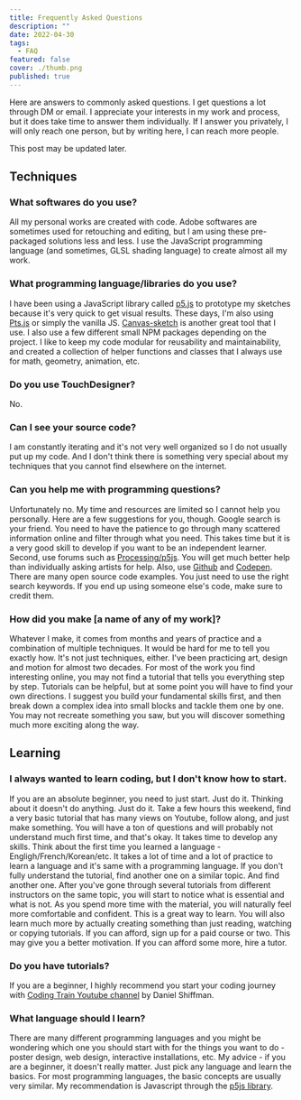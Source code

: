 ```yaml
---
title: Frequently Asked Questions
description: ""
date: 2022-04-30
tags:
  - FAQ
featured: false
cover: ./thumb.png
published: true
---
```


Here are answers to commonly asked questions. I get questions a lot through DM or email. I appreciate your interests in my work and process, but it does take time to answer them individually. If I answer you privately, I will only reach one person, but by writing here, I can reach more people.

This post may be updated later.

## Techniques

### What softwares do you use?

All my personal works are created with code. Adobe softwares are sometimes used for retouching and editing, but I am using these pre-packaged solutions less and less. I use the JavaScript programming language (and sometimes, GLSL shading language) to create almost all my work.

### What programming language/libraries do you use?

I have been using a JavaScript library called [p5.js](https://p5js.org) to prototype my sketches because it's very quick to get visual results. These days, I'm also using [Pts.js](https://ptsjs.org) or simply the vanilla JS. [Canvas-sketch](https://github.com/mattdesl/canvas-sketch) is another great tool that I use. I also use a few different small NPM packages depending on the project. I like to keep my code modular for reusability and maintainability, and created a collection of helper functions and classes that I always use for math, geometry, animation, etc.

### Do you use TouchDesigner?

No.

### Can I see your source code?

I am constantly iterating and it's not very well organized so I do not usually put up my code. And I don't think there is something very special about my techniques that you cannot find elsewhere on the internet.

### Can you help me with programming questions?

Unfortunately no. My time and resources are limited so I cannot help you personally. Here are a few suggestions for you, though. Google search is your friend. You need to have the patience to go through many scattered information online and filter through what you need. This takes time but it is a very good skill to develop if you want to be an independent learner. Second, use forums such as [Processing/p5js](https://discourse.processing.org). You will get much better help than individually asking artists for help. Also, use [Github](https://github.com) and [Codepen](https://codepen.io). There are many open source code examples. You just need to use the right search keywords. If you end up using someone else's code, make sure to credit them.

### How did you make [a name of any of my work]?

Whatever I make, it comes from months and years of practice and a combination of multiple techniques. It would be hard for me to tell you exactly how. It's not just techniques, either. I've been practicing art, design and motion for almost two decades. For most of the work you find interesting online, you may not find a tutorial that tells you everything step by step. Tutorials can be helpful, but at some point you will have to find your own directions. I suggest you build your fundamental skills first, and then break down a complex idea into small blocks and tackle them one by one. You may not recreate something you saw, but you will discover something much more exciting along the way.

## Learning

### I always wanted to learn coding, but I don't know how to start.

If you are an absolute beginner, you need to just start. Just do it. Thinking about it doesn't do anything. Just do it. Take a few hours this weekend, find a very basic tutorial that has many views on Youtube, follow along, and just make something. You will have a ton of questions and will probably not understand much first time, and that's okay. It takes time to develop any skills. Think about the first time you learned a language - Engligh/French/Korean/etc. It takes a lot of time and a lot of practice to learn a language and it's same with a programming language. If you don't fully understand the tutorial, find another one on a similar topic. And find another one. After you've gone through several tutorials from different instructors on the same topic, you will start to notice what is essential and what is not. As you spend more time with the material, you will naturally feel more comfortable and confident. This is a great way to learn. You will also learn much more by actually creating something than just reading, watching or copying tutorials. If you can afford, sign up for a paid course or two. This may give you a better motivation. If you can afford some more, hire a tutor.

### Do you have tutorials?

If you are a beginner, I highly recommend you start your coding journey with [Coding Train Youtube channel](https://www.youtube.com/thecodingtrain) by Daniel Shiffman.

### What language should I learn?

There are many different programming languages and you might be wondering which one you should start with for the things you want to do - poster design, web design, interactive installations, etc. My advice - if you are a beginner, it doesn't really matter. Just pick any language and learn the basics. For most programming languages, the basic concepts are usually very similar. My recommendation is Javascript through the [p5js library](https://p5js.org/).
